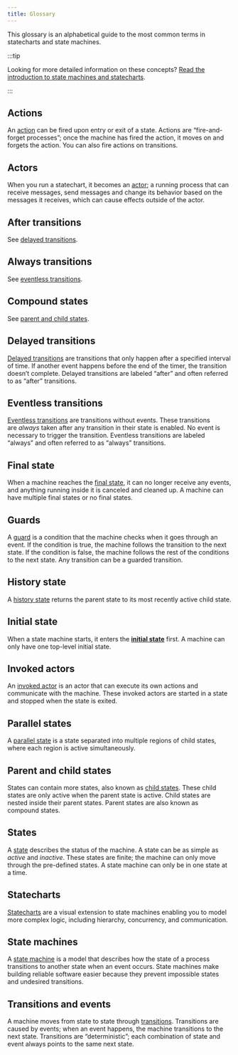 ```yaml
---
title: Glossary
---
```


This glossary is an alphabetical guide to the most common terms in statecharts and state machines.

:::tip

Looking for more detailed information on these concepts? [Read the introduction to state machines and statecharts](state-machines-and-statecharts.mdx).

:::

## Actions

An [action](actions.mdx) can be fired upon entry or exit of a state. Actions are “fire-and-forget processes”; once the machine has fired the action, it moves on and forgets the action. You can also fire actions on transitions.

## Actors

When you run a statechart, it becomes an [actor](actors.mdx); a running process that can receive messages, send messages and change its behavior based on the messages it receives, which can cause effects outside of the actor.

## After transitions

See [delayed transitions](/#delayed-transitions).

## Always transitions

See [eventless transitions](/#eventless-transitions).

## Compound states

See [parent and child states](/#parent-and-child-states).

## Delayed transitions

[Delayed transitions](delayed-transitions.mdx) are transitions that only happen after a specified interval of time. If another event happens before the end of the timer, the transition doesn’t complete. Delayed transitions are labeled “after” and often referred to as “after” transitions.

## Eventless transitions

[Eventless transitions](eventless-transitions.mdx) are transitions without events. These transitions are *always* taken after any transition in their state is enabled. No event is necessary to trigger the transition. Eventless transitions are labeled “always” and often referred to as “always” transitions.

## Final state

When a machine reaches the [final state](final-states.mdx), it can no longer receive any events, and anything running inside it is canceled and cleaned up. A machine can have multiple final states or no final states.

## Guards

A [guard](guards.mdx) is a condition that the machine checks when it goes through an event. If the condition is true, the machine follows the transition to the next state. If the condition is false, the machine follows the rest of the conditions to the next state. Any transition can be a guarded transition.

## History state

A [history state](history-states.mdx) returns the parent state to its most recently active child state.

## Initial state

When a state machine starts, it enters the [**initial state**](initial-states.mdx) first. A machine can only have one top-level initial state.

## Invoked actors

An [invoked actor](actors.mdx) is an actor that can execute its own actions and communicate with the machine. These invoked actors are started in a state and stopped when the state is exited.

## Parallel states

A [parallel state](parallel-states.mdx) is a state separated into multiple regions of child states, where each region is active simultaneously.

## Parent and child states

States can contain more states, also known as [child states](parent-states.mdx). These child states are only active when the parent state is active. Child states are nested inside their parent states. Parent states are also known as compound states.

## States

A [state](states.mdx) describes the status of the machine. A state can be as simple as _active_ and _inactive_. These states are finite; the machine can only move through the pre-defined states. A state machine can only be in one state at a time.

## Statecharts

[Statecharts](state-machines-and-statecharts.mdx) are a visual extension to state machines enabling you to model more complex logic, including hierarchy, concurrency, and communication.

## State machines

A [state machine](state-machines-and-statecharts.mdx) is a model that describes how the state of a process transitions to another state when an event occurs. State machines make building reliable software easier because they prevent impossible states and undesired transitions.

## Transitions and events

A machine moves from state to state through [transitions](transitions.mdx). Transitions are caused by events; when an event happens, the machine transitions to the next state. Transitions are “deterministic”; each combination of state and event always points to the same next state.
